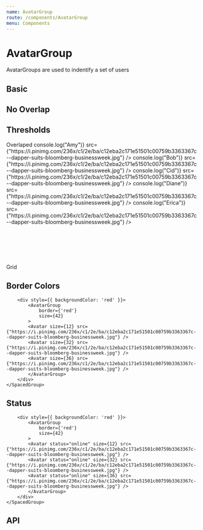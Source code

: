 ```yaml
---
name: AvatarGroup
route: /components/AvatarGroup
menu: Components
---
```



# AvatarGroup

AvatarGroups are used to indentify a set of users

## Basic

<Playground>
  <AvatarGroup>
    <Avatar
      src={
        'https://i.pinimg.com/236x/c1/2e/ba/c12eba2c171e51501c00759b3363367c--dapper-suits-bloomberg-businessweek.jpg'
      }
    />
    <Avatar
      src={
        'https://i.pinimg.com/236x/c1/2e/ba/c12eba2c171e51501c00759b3363367c--dapper-suits-bloomberg-businessweek.jpg'
      }
      shouldSimulateError={true}
    />
    <Avatar
      src={
        'https://i.pinimg.com/236x/c1/2e/ba/c12eba2c171e51501c00759b3363367c--dapper-suits-bloomberg-businessweek.jpg'
      }
      shouldSimulateSlowLoad={true}
    />
  </AvatarGroup>
</Playground>

## No Overlap

<Playground>
  <AvatarGroup disableOverlap>
    <Avatar
      src={
        'https://i.pinimg.com/236x/c1/2e/ba/c12eba2c171e51501c00759b3363367c--dapper-suits-bloomberg-businessweek.jpg'
      }
    />
    <Avatar
      src={
        'https://i.pinimg.com/236x/c1/2e/ba/c12eba2c171e51501c00759b3363367c--dapper-suits-bloomberg-businessweek.jpg'
      }
      shouldSimulateSlowLoad={true}
    />
    <Avatar
      src={
        'https://i.pinimg.com/236x/c1/2e/ba/c12eba2c171e51501c00759b3363367c--dapper-suits-bloomberg-businessweek.jpg'
      }
    />
  </AvatarGroup>
</Playground>

## Thresholds

<Playground>
	<SpacedGroup xs={40}>
		<SpacedGroup direction="vertical" xs={2}>
			<span>Overlaped</span>
			<AvatarGroup
				maxCount={2}
				size={42}
				showTooltip={true}
			>
				<Avatar
					size={12}
					title="Amy"
					onClick={() => console.log("Amy")}
					src={"https://i.pinimg.com/236x/c1/2e/ba/c12eba2c171e51501c00759b3363367c--dapper-suits-bloomberg-businessweek.jpg"}
				/>
				<Avatar
					size={12}
					title="Bob"
					onClick={() => console.log("Bob")}
					src={"https://i.pinimg.com/236x/c1/2e/ba/c12eba2c171e51501c00759b3363367c--dapper-suits-bloomberg-businessweek.jpg"}
				/>
				<Avatar
					size={12}
					title="Cid"
					onClick={() => console.log("Cid")}
					src={"https://i.pinimg.com/236x/c1/2e/ba/c12eba2c171e51501c00759b3363367c--dapper-suits-bloomberg-businessweek.jpg"}
				/>
				<Avatar
					size={12}
					title="Diane"
					onClick={() => console.log("Diane")}
					src={"https://i.pinimg.com/236x/c1/2e/ba/c12eba2c171e51501c00759b3363367c--dapper-suits-bloomberg-businessweek.jpg"}
				/>
				<Avatar
					size={12}
					title="Erica"
					onClick={() => console.log("Erica")}
					src={"https://i.pinimg.com/236x/c1/2e/ba/c12eba2c171e51501c00759b3363367c--dapper-suits-bloomberg-businessweek.jpg"}
				/>
			</AvatarGroup>
			<br />
			<br />
			<br />
			<br />
			<br />
			<br />
			<br />
		</SpacedGroup>
		<SpacedGroup direction="vertical" xs={2}>
			<span>Grid</span>
			<AvatarGroup
				maxCount={2}
				disableOverlap
				size={42}
			>
				<Avatar title="Rando" size={12} src={"https://i.pinimg.com/236x/c1/2e/ba/c12eba2c171e51501c00759b3363367c--dapper-suits-bloomberg-businessweek.jpg"} />
				<Avatar title="Rando" size={32} />
				<Avatar title="Rando" size={36} />
				<Avatar title="Rando" />
				<Avatar title="Rando" />
				<Avatar title="Rando" />
				<Avatar title="Rando" />
				<Avatar title="Rando" />
				<Avatar title="Rando" />
			</AvatarGroup>
		</SpacedGroup>
    </SpacedGroup>

</Playground>

## Border Colors

<Playground>
	<SpacedGroup direction="vertical" xs={0}>
		<div style={{ backgroundColor: 'pink' }}>
			<AvatarGroup
				border={'pink'}
				size={42}
			>
			<Avatar size={12} src={"https://i.pinimg.com/236x/c1/2e/ba/c12eba2c171e51501c00759b3363367c--dapper-suits-bloomberg-businessweek.jpg"} />
			<Avatar size={32} src={"https://i.pinimg.com/236x/c1/2e/ba/c12eba2c171e51501c00759b3363367c--dapper-suits-bloomberg-businessweek.jpg"} />
			<Avatar size={36} src={"https://i.pinimg.com/236x/c1/2e/ba/c12eba2c171e51501c00759b3363367c--dapper-suits-bloomberg-businessweek.jpg"} />
			</AvatarGroup>
		</div>

    	<div style={{ backgroundColor: 'red' }}>
    		<AvatarGroup
    			border={'red'}
    			size={42}
    		>
    		<Avatar size={12} src={"https://i.pinimg.com/236x/c1/2e/ba/c12eba2c171e51501c00759b3363367c--dapper-suits-bloomberg-businessweek.jpg"} />
    		<Avatar size={32} src={"https://i.pinimg.com/236x/c1/2e/ba/c12eba2c171e51501c00759b3363367c--dapper-suits-bloomberg-businessweek.jpg"} />
    		<Avatar size={36} src={"https://i.pinimg.com/236x/c1/2e/ba/c12eba2c171e51501c00759b3363367c--dapper-suits-bloomberg-businessweek.jpg"} />
    		</AvatarGroup>
    	</div>
    </SpacedGroup>

</Playground>

## Status

<Playground>
	<SpacedGroup direction="vertical" xs={0}>
		<AvatarGroup
			size={42}
		>
		<Avatar status="online" src={"https://i.pinimg.com/236x/c1/2e/ba/c12eba2c171e51501c00759b3363367c--dapper-suits-bloomberg-businessweek.jpg"} />
		<Avatar status="online" src={"https://i.pinimg.com/236x/c1/2e/ba/c12eba2c171e51501c00759b3363367c--dapper-suits-bloomberg-businessweek.jpg"} />
		<Avatar status="online" src={"https://i.pinimg.com/236x/c1/2e/ba/c12eba2c171e51501c00759b3363367c--dapper-suits-bloomberg-businessweek.jpg"} />
		</AvatarGroup>

    	<div style={{ backgroundColor: 'red' }}>
    		<AvatarGroup
    			border={'red'}
    			size={42}
    		>
    		<Avatar status="online" size={12} src={"https://i.pinimg.com/236x/c1/2e/ba/c12eba2c171e51501c00759b3363367c--dapper-suits-bloomberg-businessweek.jpg"} />
    		<Avatar status="online" size={32} src={"https://i.pinimg.com/236x/c1/2e/ba/c12eba2c171e51501c00759b3363367c--dapper-suits-bloomberg-businessweek.jpg"} />
    		<Avatar status="online" size={36} src={"https://i.pinimg.com/236x/c1/2e/ba/c12eba2c171e51501c00759b3363367c--dapper-suits-bloomberg-businessweek.jpg"} />
    		</AvatarGroup>
    	</div>
    </SpacedGroup>

</Playground>

## API

<PropsTable of={AvatarGroup} />

